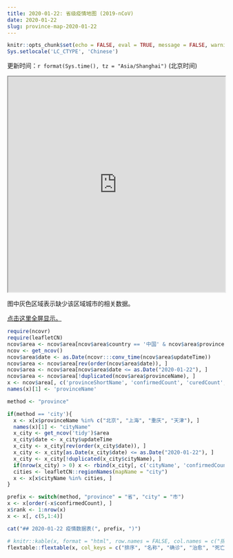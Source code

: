```yaml
---
title: 2020-01-22: 省级疫情地图 (2019-nCoV)
date: 2020-01-22
slug: province-map-2020-01-22
---
```


```r
knitr::opts_chunk$set(echo = FALSE, eval = TRUE, message = FALSE, warning = FALSE, error = FALSE)
Sys.setlocale('LC_CTYPE', 'Chinese')
```

更新时间：`r format(Sys.time(), tz = "Asia/Shanghai")` (北京时间)

<iframe seamless src="https://pzhaonet.github.io/ncov/leaflet/leafmap-province-2020-01-22.html" width="100%" height="500"></iframe>

图中灰色区域表示缺少该区域城市的相关数据。

[点击这里全屏显示。](https://pzhaonet.github.io/ncov/leaflet/leafmap-province-2020-01-22.html)


```r
require(ncovr)
require(leafletCN)
ncov$area <- ncov$area[ncov$area$country == '中国' & ncov$area$provinceName != '待明确地区' , ]
ncov <- get_ncov()
ncov$area$date <- as.Date(ncovr:::conv_time(ncov$area$updateTime))
ncov$area <- ncov$area[rev(order(ncov$area$date)), ]
ncov$area <- ncov$area[ncov$area$date <= as.Date("2020-01-22"), ]
ncov$area <- ncov$area[!duplicated(ncov$area$provinceName), ]
x <- ncov$area[, c('provinceShortName', 'confirmedCount', 'curedCount', 'deadCount')]
names(x)[1] <- 'provinceName'

method <- "province"

if(method == 'city'){
  x <- x[x$provinceName %in% c("北京", "上海", "重庆", "天津"), ]
  names(x)[1] <- "cityName"
  x_city <- get_ncov('tidy')$area
  x_city$date <- x_city$updateTime
  x_city <- x_city[rev(order(x_city$date)), ]
  x_city <- x_city[as.Date(x_city$date) <= as.Date("2020-01-22"), ]
  x_city <- x_city[!duplicated(x_city$cityName), ]
  if(nrow(x_city) > 0) x <- rbind(x_city[, c('cityName', 'confirmedCount', 'curedCount', 'deadCount')], x)
  cities <- leafletCN::regionNames(mapName = "city")
  x <- x[x$cityName %in% cities, ]
}

prefix <- switch(method, "province" = "省", "city" = "市")
x <- x[order(-x$confirmedCount), ]
x$rank <- 1:nrow(x)
x <- x[, c(5,1:4)]
```

```r
cat("## 2020-01-22 疫情数据表(", prefix, ")")
```

```r
# knitr::kable(x, format = "html", row.names = FALSE, col.names = c("排序", "名称", "确诊", "治愈", "死亡"))
flextable::flextable(x, col_keys = c("排序", "名称", "确诊", "治愈", "死亡"))
```
